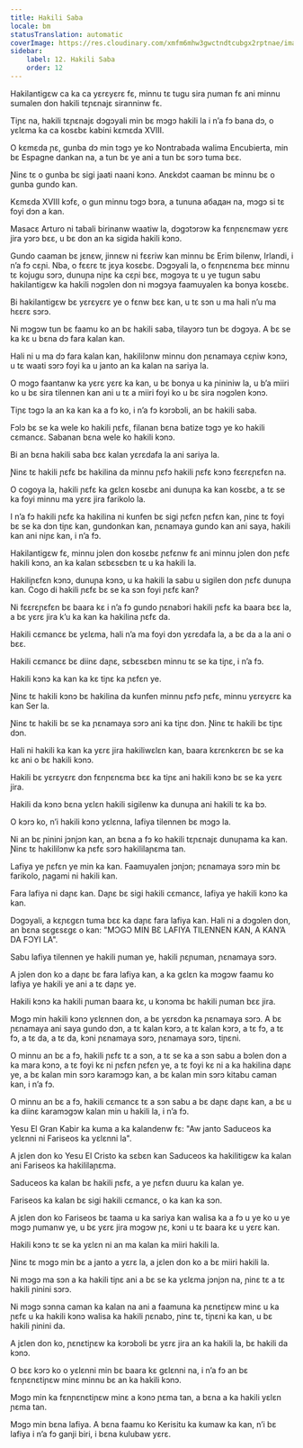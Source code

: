 ```yaml
---
title: Hakili Saba
locale: bm
statusTranslation: automatic
coverImage: https://res.cloudinary.com/xmfm6mhw3gwctndtcubgx2rptnae/image/upload/v1741354419/small_cover_la_gran_rebelion_28716e29d2.webp
sidebar:
    label: 12. Hakili Saba
    order: 12
---
```

Hakilantigɛw ca ka ca yɛrɛyɛrɛ fɛ, minnu tɛ tugu sira ɲuman fɛ ani minnu sumalen don hakili tɛɲɛnajɛ siranninw fɛ.

Tiɲɛ na, hakili tɛɲɛnajɛ dɔgɔyali min bɛ mɔgɔ hakili la i n’a fɔ bana dɔ, o yɛlɛma ka ca kosɛbɛ kabini kɛmɛda XVIII.

O kɛmɛda ɲɛ, gunba dɔ min tɔgɔ ye ko Nontrabada walima Encubierta, min bɛ Espagne dankan na, a tun bɛ ye ani a tun bɛ sɔrɔ tuma bɛɛ.

Ɲinɛ tɛ o gunba bɛ sigi jaati naani kɔnɔ. Anɛkdɔt caaman bɛ minnu bɛ o gunba gundo kan.

Kɛmɛda XVIII kɔfɛ, o gun minnu tɔgɔ bɔra, a tununa абадан na, mɔgɔ si tɛ foyi dɔn a kan.

Masacɛ Arturo ni tabali birinanw waatiw la, dɔgɔtɔrɔw ka fɛnɲɛnɛmaw yɛrɛ jira yɔrɔ bɛɛ, u bɛ don an ka sigida hakili kɔnɔ.

Gundo caaman bɛ jɛnɛw, jinnɛw ni fɛɛriw kan minnu bɛ Erim bilenw, Irlandi, i n’a fɔ cɛɲi. Nba, o fɛɛrɛ tɛ jɛya kosɛbɛ. Dɔgɔyali la, o fɛnɲɛnɛma bɛɛ minnu tɛ kojugu sɔrɔ, dunuɲa niɲɛ ka cɛɲi bɛɛ, mɔgɔya tɛ u ye tugun sabu hakilantigɛw ka hakili nɔgɔlen don ni mɔgɔya faamuyalen ka bonya kosɛbɛ.

Bi hakilantigɛw bɛ yɛrɛyɛrɛ ye o fɛnw bɛɛ kan, u tɛ sɔn u ma hali n’u ma hɛɛrɛ sɔrɔ.

Ni mɔgɔw tun bɛ faamu ko an bɛ hakili saba, tilayɔrɔ tun bɛ dɔgɔya. A bɛ se ka kɛ u bɛna dɔ fara kalan kan.

Hali ni u ma dɔ fara kalan kan, hakililɔnw minnu don ɲɛnamaya cɛɲiw kɔnɔ, u tɛ waati sɔrɔ foyi ka u janto an ka kalan na sariya la.

O mɔgɔ faantanw ka yɛrɛ yɛrɛ ka kan, u bɛ bonya u ka ɲininiw la, u b’a miiri ko u bɛ sira tilennen kan ani u tɛ a miiri foyi ko u bɛ sira nɔgɔlen kɔnɔ.

Tiɲɛ tɔgɔ la an ka kan ka a fɔ ko, i n’a fɔ kɔrɔbɔli, an bɛ hakili saba.

Fɔlɔ bɛ se ka wele ko hakili ɲɛfɛ, filanan bɛna batize tɔgɔ ye ko hakili cɛmancɛ. Sabanan bɛna wele ko hakili kɔnɔ.

Bi an bɛna hakili saba bɛɛ kalan yɛrɛdafa la ani sariya la.

Ɲinɛ tɛ hakili ɲɛfɛ bɛ hakilina da minnu ɲɛfɔ hakili ɲɛfɛ kɔnɔ fɛɛrɛɲɛfɛn na.

O cogoya la, hakili ɲɛfɛ ka gɛlɛn kosɛbɛ ani dunuɲa ka kan kosɛbɛ, a tɛ se ka foyi minnu ma yɛrɛ jira farikolo la.

I n’a fɔ hakili ɲɛfɛ ka hakilina ni kunfen bɛ sigi ɲɛfɛn ɲɛfɛn kan, ɲinɛ tɛ foyi bɛ se ka dɔn tiɲɛ kan, gundonkan kan, ɲɛnamaya gundo kan ani saya, hakili kan ani niɲɛ kan, i n’a fɔ.

Hakilantigɛw fɛ, minnu jɔlen don kosɛbɛ ɲɛfɛnw fɛ ani minnu jɔlen don ɲɛfɛ hakili kɔnɔ, an ka kalan sɛbɛsɛbɛn tɛ u ka hakili la.

Hakiliɲɛfɛn kɔnɔ, dunuɲa kɔnɔ, u ka hakili la sabu u sigilen don ɲɛfɛ dunuɲa kan. Cogo di hakili ɲɛfɛ bɛ se ka sɔn foyi ɲɛfɛ kan?

Ni fɛɛrɛɲɛfɛn bɛ baara kɛ i n’a fɔ gundo ɲɛnabɔri hakili ɲɛfɛ ka baara bɛɛ la, a bɛ yɛrɛ jira k’u ka kan ka hakilina ɲɛfɛ da.

Hakili cɛmancɛ bɛ yɛlɛma, hali n’a ma foyi dɔn yɛrɛdafa la, a bɛ da a la ani o bɛɛ.

Hakili cɛmancɛ bɛ diinɛ daɲɛ, sɛbɛsɛbɛn minnu tɛ se ka tiɲɛ, i n’a fɔ.

Hakili kɔnɔ ka kan ka kɛ tiɲɛ ka ɲɛfɛn ye.

Ɲinɛ tɛ hakili kɔnɔ bɛ hakilina da kunfen minnu ɲɛfɔ ɲɛfɛ, minnu yɛrɛyɛrɛ ka kan Ser la.

Ɲinɛ tɛ hakili bɛ se ka ɲɛnamaya sɔrɔ ani ka tiɲɛ dɔn. Ɲinɛ tɛ hakili bɛ tiɲɛ dɔn.

Hali ni hakili ka kan ka yɛrɛ jira hakiliwɛlɛn kan, baara kɛrɛnkɛrɛn bɛ se ka kɛ ani o bɛ hakili kɔnɔ.

Hakili bɛ yɛrɛyɛrɛ dɔn fɛnɲɛnɛma bɛɛ ka tiɲɛ ani hakili kɔnɔ bɛ se ka yɛrɛ jira.

Hakili da kɔnɔ bɛna yɛlɛn hakili sigilenw ka dunuɲa ani hakili tɛ ka bɔ.

O kɔrɔ ko, n’i hakili kɔnɔ yɛlɛnna, lafiya tilennen bɛ mɔgɔ la.

Ni an bɛ ɲinini jɔnjɔn kan, an bɛna a fɔ ko hakili tɛɲɛnajɛ dunuɲama ka kan. Ɲinɛ tɛ hakililɔnw ka ɲɛfɛ sɔrɔ hakililaɲɛma tan.

Lafiya ye ɲɛfɛn ye min ka kan. Faamuyalen jɔnjɔn; ɲɛnamaya sɔrɔ min bɛ farikolo, ɲagami ni hakili kan.

Fara lafiya ni daɲɛ kan. Daɲɛ bɛ sigi hakili cɛmancɛ, lafiya ye hakili kɔnɔ ka kan.

Dɔgɔyali, a kɛɲɛgɛn tuma bɛɛ ka daɲɛ fara lafiya kan. Hali ni a dɔgɔlen don, an bɛna sɛgɛsɛgɛ o kan: "MƆGƆ MIN BƐ LAFIYA TILENNEN KAN, A KAN’A DA FƆYI LA".

Sabu lafiya tilennen ye hakili ɲuman ye, hakili ɲɛɲuman, ɲɛnamaya sɔrɔ.

A jɔlen don ko a daɲɛ bɛ fara lafiya kan, a ka gɛlɛn ka mɔgɔw faamu ko lafiya ye hakili ye ani a tɛ daɲɛ ye.

Hakili kɔnɔ ka hakili ɲuman baara kɛ, u kɔnɔma bɛ hakili ɲuman bɛɛ jira.

Mɔgɔ min hakili kɔnɔ yɛlɛnnen don, a bɛ yɛrɛdɔn ka ɲɛnamaya sɔrɔ. A bɛ ɲɛnamaya ani saya gundo dɔn, a tɛ kalan kɔrɔ, a tɛ kalan kɔrɔ, a tɛ fɔ, a tɛ fɔ, a tɛ da, a tɛ da, kɔni ɲɛnamaya sɔrɔ, ɲɛnamaya sɔrɔ, tiɲɛni.

O minnu an bɛ a fɔ, hakili ɲɛfɛ tɛ a sɔn, a tɛ se ka a sɔn sabu a bɔlen don a ka mara kɔnɔ, a tɛ foyi kɛ ni ɲɛfɛn ɲɛfɛn ye, a tɛ foyi kɛ ni a ka hakilina daɲɛ ye, a bɛ kalan min sɔrɔ karamɔgɔ kan, a bɛ kalan min sɔrɔ kitabu caman kan, i n’a fɔ.

O minnu an bɛ a fɔ, hakili cɛmancɛ tɛ a sɔn sabu a bɛ daɲɛ daɲɛ kan, a bɛ u ka diinɛ karamɔgɔw kalan min u hakili la, i n’a fɔ.

Yesu El Gran Kabir ka kuma a ka kalandenw fɛ: "Aw janto Saduceos ka yɛlɛnni ni Fariseos ka yɛlɛnni la".

A jɛlen don ko Yesu El Cristo ka sɛbɛn kan Saduceos ka hakilitigɛw ka kalan ani Fariseos ka hakililaɲɛma.

Saduceos ka kalan bɛ hakili ɲɛfɛ, a ye ɲɛfɛn duuru ka kalan ye.

Fariseos ka kalan bɛ sigi hakili cɛmancɛ, o ka kan ka sɔn.

A jɛlen don ko Fariseos bɛ taama u ka sariya kan walisa ka a fɔ u ye ko u ye mɔgɔ ɲumanw ye, u bɛ yɛrɛ jira mɔgɔw ɲɛ, kɔni u tɛ baara kɛ u yɛrɛ kan.

Hakili kɔnɔ tɛ se ka yɛlɛn ni an ma kalan ka miiri hakili la.

Ɲinɛ tɛ mɔgɔ min bɛ a janto a yɛrɛ la, a jɛlen don ko a bɛ miiri hakili la.

Ni mɔgɔ ma sɔn a ka hakili tiɲɛ ani a bɛ se ka yɛlɛma jɔnjɔn na, ɲinɛ tɛ a tɛ hakili ɲinini sɔrɔ.

Ni mɔgɔ sɔnna caman ka kalan na ani a faamuna ka ɲɛnɛtiɲɛw minɛ u ka ɲɛfɛ u ka hakili kɔnɔ walisa ka hakili ɲɛnabɔ, ɲinɛ tɛ, tiɲɛni ka kan, u bɛ hakili ɲinini da.

A jɛlen don ko, ɲɛnɛtiɲɛw ka kɔrɔbɔli bɛ yɛrɛ jira an ka hakili la, bɛ hakili da kɔnɔ.

O bɛɛ kɔrɔ ko o yɛlɛnni min bɛ baara kɛ gɛlɛnni na, i n’a fɔ an bɛ fɛnɲɛnɛtiɲɛw minɛ minnu bɛ an ka hakili kɔnɔ.

Mɔgɔ min ka fɛnɲɛnɛtiɲɛw minɛ a kɔnɔ ɲɛma tan, a bɛna a ka hakili yɛlɛn ɲɛma tan.

Mɔgɔ min bɛna lafiya. A bɛna faamu ko Kerisitu ka kumaw ka kan, n’i bɛ lafiya i n’a fɔ ganji biri, i bɛna kulubaw yɛrɛ.

